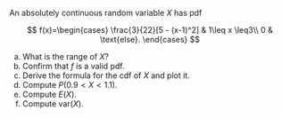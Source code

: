 An absolutely continuous random variable $X$ has pdf

$$
f(x)=\begin{cases}
\frac{3}{22}[5 - (x-1)^2] & 1\leq x \leq3\\
0 & \text{else}.
\end{cases}
$$

a.  What is the range of $X$?
b.  Confirm that $f$ is a valid pdf.
c.  Derive the formula for the cdf of $X$ and plot it.
d.  Compute $P(0.9 < X < 1.1)$.
e.  Compute $E(X)$.
f.  Compute $\text{var}(X)$.

